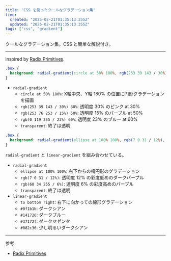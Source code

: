 ```yaml
---
title: "CSS を使ったクールなグラデーション集"
time:
  created: "2025-02-21T01:35:13.355Z"
  updated: "2025-02-21T01:35:13.355Z"
tags: ["css", "gradient"]
---
```


クールなグラデーション集。CSS と簡単な解説付き。

---

inspired by [Radix Primitives](https://www.radix-ui.com/primitives).

<Preview codeblock>
  <div style={{
    width: '100%',
    height: '300px',
    borderRadius: '0.5rem',
    background: 'radial-gradient(circle at 50% 180%, rgb(253 39 143 / 30%) 30%, rgb(253 76 253 / 15%) 50%, rgb(0 119 255 / 23%) 60%, transparent)'
  }} />
</Preview>

```css
.box {
  background: radial-gradient(circle at 50% 180%, rgb(253 39 143 / 30%) 30%, rgb(253 76 253 / 15%) 50%, rgb(0 119 255 / 23%) 60%, transparent);
}
```

- `radial-gradient`
  - `circle at 50% 180%`: X軸中央、Y軸 180% の位置に円形グラデーションを描画
  - `rgb(253 39 143 / 30%) 30%`: 透明度 30% のピンク at 30%
  - `rgb(253 76 253 / 15%) 50%`: 透明度 15% のパープル at 50%
  - `rgb(0 119 255 / 23%) 60%`: 透明度 23% のブルー at 60%
  - `transparent`: 終了は透明

<Preview codeblock>
  <div style={{
    width: '100%',
    height: '300px',
    borderRadius: '0.5rem',
    background: 'radial-gradient(ellipse at 100% 100%, rgb(7 0 31 / 12%), rgb(68 34 255 / 6%), transparent), linear-gradient(to bottom right, #0f1b1b, #141726, #37172f, #082c36)'
  }} />
</Preview>

```css
.box {
  background: radial-gradient(ellipse at 100% 100%, rgb(7 0 31 / 12%), rgb(68 34 255 / 6%), transparent), linear-gradient(to bottom right, #0f1b1b, #141726, #37172f, #082c36);
}
```

`radial-gradient` と `linear-gradient` を組み合わせている。

- `radial-gradient`
  - `ellipse at 100% 100%`: 右下からの楕円形のグラデーション
  - `rgb(7 0 31 / 12%)`: 透明度 12% の彩度低めのダークパープル
  - `rgb(68 34 255 / 6%)`: 透明度 6% の彩度高めのパープル
  - `transparent`: 終了は透明
- `linear-gradient`
  - `to bottom right`: 右下に向かっての線形グラデーション
  - `#0f1b1b`: ダークシアン
  - `#141726`: ダークブルー
  - `#37172f`: ダークマゼンタ
  - `#082c36`: 少し明るいダークシアン

---

参考

- [Radix Primitives](https://www.radix-ui.com/primitives)

